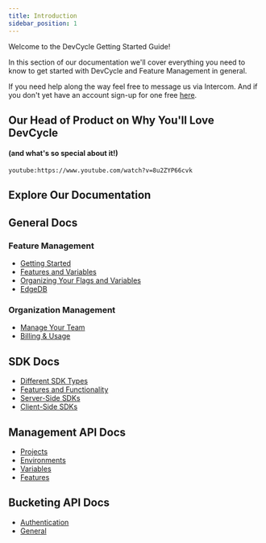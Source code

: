 ```yaml
---
title: Introduction
sidebar_position: 1
---
```


Welcome to the DevCycle Getting Started Guide!

In this section of our documentation we'll cover everything you need to know to get started with DevCycle and Feature Management in general.

If you need help along the way feel free to message us via Intercom. And if you don't yet have an account sign-up for one free [here](https://app.devcycle.com/).

## Our Head of Product on Why You'll Love DevCycle
#### (and what's so special about it!)

`youtube:https://www.youtube.com/watch?v=8u2ZYP66cvk`

## Explore Our Documentation

## General Docs

### Feature Management
 - [Getting Started](/docs/home/feature-management/getting-started/creating-an-account)
 - [Features and Variables](/docs/home/feature-management/features-and-variables/targeting-users)
 - [Organizing Your Flags and Variables](/docs/home/feature-management/organizing-your-flags-and-variables/feature-dashboard)
 - [EdgeDB](/docs/home/feature-management/edgedb)


 ### Organization Management
 - [Manage Your Team](/docs/home/your-organization/manage-team/team-members)
 - [Billing & Usage](/docs/home/your-organization/billing-usage)

## SDK Docs
- [Different SDK Types](/docs/sdk/sdk-types)
- [Features and Functionality](/docs/sdk/features)
- [Server-Side SDKs](/docs/sdk/server-side-sdks/node)
- [Client-Side SDKs](/docs/sdk/client-side-sdks/javascript)


## Management API Docs
- [Projects](/management-api/#tag/Projects)
- [Environments](/management-api/#tag/Environments)
- [Variables](/management-api/#tag/Variables)
- [Features](/management-api/#tag/Features)


## Bucketing API Docs
- [Authentication](/bucketing-api/#section/Authentication)
- [General](/bucketing-api/#tag/devcycle)